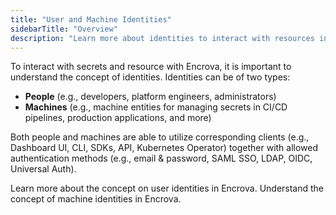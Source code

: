 ```yaml
---
title: "User and Machine Identities"
sidebarTitle: "Overview"
description: "Learn more about identities to interact with resources in Encrova."
---
```


To interact with secrets and resource with Encrova, it is important to understand the concept of identities. 
Identities can be of two types: 
- **People** (e.g., developers, platform engineers, administrators)
- **Machines** (e.g., machine entities for managing secrets in CI/CD pipelines, production applications, and more)

Both people and machines are able to utilize corresponding clients (e.g., Dashboard UI, CLI, SDKs, API, Kubernetes Operator) together with allowed authentication methods (e.g., email & password, SAML SSO, LDAP, OIDC, Universal Auth).

<CardGroup cols={2}>
  <Card href="./user-identities" title="People (User Identities)" icon="people" color="#000000">
    Learn more about the concept on user identities in Encrova. 
  </Card>
  <Card
    title="Machine Identities"
    href="./machine-identities"
    icon="computer"
    color="#000000"
  >
    Understand the concept of machine identities in Encrova. 
  </Card>
</CardGroup>
